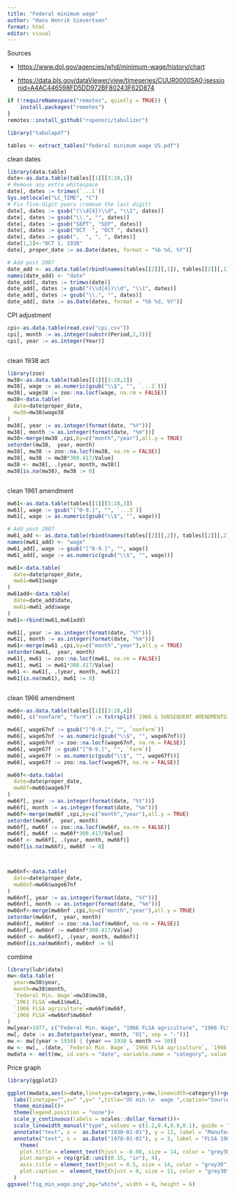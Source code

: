 ---
title: "Federal minimum wage"
author: "Hans Henrik Sievertsen"
format: html
editor: visual
---

Sources

-   <https://www.dol.gov/agencies/whd/minimum-wage/history/chart>

-   <https://data.bls.gov/dataViewer/view/timeseries/CUUR0000SA0;jsessionid=A4AC446598FD5DD972BF80243F62D874>

```{r}
if (!requireNamespace("remotes", quietly = TRUE)) {
    install.packages("remotes")
}
remotes::install_github("ropensci/tabulizer")
```

```{r}
library("tabulapdf")

tables <- extract_tables("federal minimum wage US.pdf")
```

clean dates

```{r}
library(data.table)
date<-as.data.table(tables[[1]][3:28,1])
# Remove any extra whitespace
date[, dates := trimws(`...1`)]
Sys.setlocale("LC_TIME", "C") 
# Fix five-digit years (remove the last digit)
date[, dates := gsub("(\\d{4})\\d", "\\1", dates)]
date[, dates := gsub("\\.", "", dates)]
date[, dates := gsub("SEPT", "SEP", dates)]
date[, dates := gsub("OCT  ", "OCT ", dates)]
date[, dates := gsub(",  ", ", ", dates)]
date[1,2]<-"OCT 1, 1938"
date[, proper_date := as.Date(dates, format = "%b %d, %Y")]

# Add post 2007
date_add <- as.data.table(rbind(names(tables[[2]][,1]), tables[[2]][,1]))
names(date_add) <- "date"
date_add[, dates := trimws(date)]
date_add[, dates := gsub("(\\d{4})\\d", "\\1", dates)]
date_add[, dates := gsub("\\.", "", dates)]
date_add[, date := as.Date(dates, format = "%b %d, %Y")]

```

CPI adjustment

```{r}
cpi<-as.data.table(read.csv("cpi.csv"))
cpi[, month := as.integer(substr(Period,2,3))]
cpi[, year := as.integer(Year)]



```

clean 1938 act

```{r}
library(zoo)
mw38<-as.data.table(tables[[1]][3:28,2])
mw38[, wage := as.numeric(gsub("\\$", "", `...2`))]
mw38[, wage38 := zoo::na.locf(wage, na.rm = FALSE)]
mw38<-data.table(
  date=date$proper_date,
  mw38=mw38$wage38
)
mw38[, year := as.integer(format(date, "%Y"))]
mw38[, month := as.integer(format(date, "%m"))]
mw38<-merge(mw38 ,cpi,by=c("month","year"),all.y = TRUE)
setorder(mw38,  year, month)
mw38[, mw38 := zoo::na.locf(mw38, na.rm = FALSE)]
mw38[, mw38 := mw38*308.417/Value]
mw38 <- mw38[, .(year, month, mw38)]
mw38[is.na(mw38), mw38 := 0]



```

clean 1961 amendment

```{r}
mw61<-as.data.table(tables[[1]][3:28,3])
mw61[, wage := gsub("[^0-9.]", "", `...3`)]
mw61[, wage := as.numeric(gsub("\\$", "", wage))]

# Add post 2007
mw61_add <- as.data.table(rbind(names(tables[[2]][,2]), tables[[2]][,2]))
names(mw61_add) <- "wage"
mw61_add[, wage := gsub("[^0-9.]", "", wage)]
mw61_add[, wage := as.numeric(gsub("\\$", "", wage))]

mw61<-data.table(
  date=date$proper_date,
  mw61=mw61$wage
)
mw61add<-data.table(
  date=date_add$date,
  mw61=mw61_add$wage
)
mw61<-rbind(mw61,mw61add)

mw61[, year := as.integer(format(date, "%Y"))]
mw61[, month := as.integer(format(date, "%m"))]
mw61<-merge(mw61 ,cpi,by=c("month","year"),all.y = TRUE)
setorder(mw61,  year, month)
mw61[, mw61 := zoo::na.locf(mw61, na.rm = FALSE)]
mw61[, mw61 := mw61*308.417/Value]
mw61 <- mw61[, .(year, month, mw61)]
mw61[is.na(mw61), mw61 := 0]



```

clean 1966 amendment

```{r}

mw66<-as.data.table(tables[[1]][3:28,4])
mw66[, c("nonfarm", "farm") := tstrsplit(`1966 & SUBSEQUENT AMENDMENTS3`, " ")]

mw66[, wage67nf := gsub("[^0-9.]", "", `nonfarm`)]
mw66[, wage67nf := as.numeric(gsub("\\$", "", wage67nf))]
mw66[, wage67nf := zoo::na.locf(wage67nf, na.rm = FALSE)]
mw66[, wage67f := gsub("[^0-9.]", "", `farm`)]
mw66[, wage67f := as.numeric(gsub("\\$", "", wage67f))]
mw66[, wage67f := zoo::na.locf(wage67f, na.rm = FALSE)]

mw66f<-data.table(
  date=date$proper_date,
  mw66f=mw66$wage67f
)
mw66f[, year := as.integer(format(date, "%Y"))]
mw66f[, month := as.integer(format(date, "%m"))]
mw66f<-merge(mw66f ,cpi,by=c("month","year"),all.y = TRUE)
setorder(mw66f,  year, month)
mw66f[, mw66f := zoo::na.locf(mw66f, na.rm = FALSE)]
mw66f[, mw66f := mw66f*308.417/Value]
mw66f <- mw66f[, .(year, month, mw66f)]
mw66f[is.na(mw66f), mw66f := 0]



mw66nf<-data.table(
  date=date$proper_date,
  mw66nf=mw66$wage67nf
)
mw66nf[, year := as.integer(format(date, "%Y"))]
mw66nf[, month := as.integer(format(date, "%m"))]
mw66nf<-merge(mw66nf ,cpi,by=c("month","year"),all.y = TRUE)
setorder(mw66nf,  year, month)
mw66nf[, mw66nf := zoo::na.locf(mw66nf, na.rm = FALSE)]
mw66nf[, mw66nf := mw66nf*308.417/Value]
mw66nf <- mw66nf[, .(year, month, mw66nf)]
mw66nf[is.na(mw66nf), mw66nf := 0]

```

combine

```{r}
library(lubridate)
mw<-data.table(
  year=mw38$year,
  month=mw38$month,
  `Federal Min. Wage`=mw38$mw38,
  `1961 FLSA`=mw61$mw61,
  `1966 FLSA agriculture`=mw66f$mw66f,
  `1966 FLSA`=mw66nf$mw66nf
)
mw[year>1977, c("Federal Min. Wage", "1966 FLSA agriculture", "1966 FLSA") := .(`1961 FLSA`, `1961 FLSA`, `1961 FLSA`)]
mw[, date := as.Date(paste(year, month, "01", sep = "-"))]
mw <- mw[(year > 1938) | (year == 1938 & month >= 10)]
mw <- mw[, .(date, `Federal Min. Wage`, `1966 FLSA agriculture`, `1966 FLSA`,`1961 FLSA`)]
mwdata <- melt(mw, id.vars = "date", variable.name = "category", value.name = "mw")


```

Price graph

```{r}
library(ggplot2)

ggplot(mwdata,aes(x=date,linetype=category,y=mw,linewidth=category))+geom_line()+
  labs(linetype="",x=" ",y=" ",title="US min.\n  wage ",caption="Source: U.S. Department of Labor")+
  theme_minimal()+
  theme(legend.position = "none")+
  scale_y_continuous(labels = scales::dollar_format())+
  scale_linewidth_manual("type", values = c(1.2,0.4,0.8,0.1), guide = "none")+
  annotate("text", x =  as.Date("1930-01-01"), y = 12, label = "Manufacturing, Transport,\nCommunication, Wholesale,\nFinance, Real estate,\nMining, Forestry, Fishing",hjust=0,size=3)+
  annotate("text", x =  as.Date("1970-01-01"), y = 3, label = "FLSA 1966:\n Restaurants, Schools, Hospitals,\n Nursing homes, Hotels, Laundries,\n Entertainment & recr. serv., Agriculture",hjust=0,size=3) +
    theme(
    plot.title = element_text(hjust = -0.08, size = 14, color = "grey30"),
    plot.margin = rep(grid::unit(0.15, "in"), 4),
    axis.title = element_text(hjust = 0.5, size = 14, color = "grey30"),
    plot.caption =  element_text(hjust = 0, size = 11, color = "grey30"),
  )
ggsave("fig_min_wage.png",bg="white", width = 8, height = 6)
```
